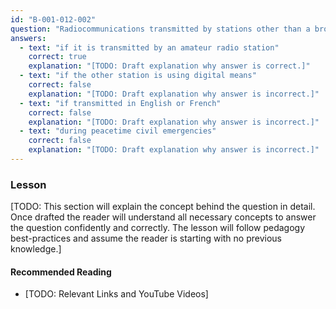 ```yaml
---
id: "B-001-012-002"
question: "Radiocommunications transmitted by stations other than a broadcasting station may be divulged or used:"
answers:
  - text: "if it is transmitted by an amateur radio station"
    correct: true
    explanation: "[TODO: Draft explanation why answer is correct.]"
  - text: "if the other station is using digital means"
    correct: false
    explanation: "[TODO: Draft explanation why answer is incorrect.]"
  - text: "if transmitted in English or French"
    correct: false
    explanation: "[TODO: Draft explanation why answer is incorrect.]"
  - text: "during peacetime civil emergencies"
    correct: false
    explanation: "[TODO: Draft explanation why answer is incorrect.]"
---
```


### Lesson

[TODO: This section will explain the concept behind the question in detail. Once drafted the reader will understand all necessary concepts to answer the question confidently and correctly. The lesson will follow pedagogy best-practices and assume the reader is starting with no previous knowledge.]

#### Recommended Reading

- [TODO: Relevant Links and YouTube Videos]
